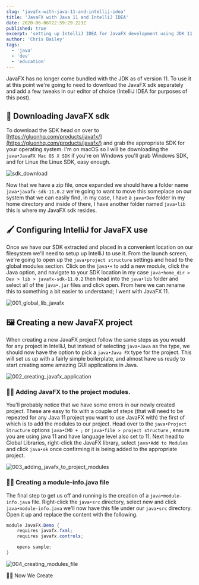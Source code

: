 ```yaml
---
slug: 'javafx-with-java-11-and-intellij-idea'
title: 'JavaFX with Java 11 and IntelliJ IDEA'
date: 2020-06-06T22:59:29.223Z
published: true
excerpt: 'setting up IntelliJ IDEA for JavaFX development using JDK 11'
author: 'Chris Bailey'
tags:
  - 'java'
  - 'dev'
  - 'education'
---
```


JavaFX has no longer come bundled with the JDK as of version 11. To use it at this point we're going to need to download the JavaFX sdk separately and add a few tweaks in our editor of choice (IntelliJ IDEA for purposes of this post).

## 🎨 Downloading JavaFX sdk

To download the SDK head on over to [https://gluonhq.com/products/javafx/](https://gluonhq.com/products/javafx/) and grab the appropriate SDK for your operating system. I'm on macOS so I will be downloading the `java•JavaFX Mac OS X SDK` if you're on Windows you'll grab Windows SDK, and for Linux the Linux SDK, easy enough.

![sdk_download](sdk_download.png)

Now that we have a zip file, once expanded we should have a folder name `java•javafx-sdk-11.0.2` we're going to want to move this someplace on our system that we can easily find, in my case, I have a `java•Dev` folder in my home directory and inside of there, I have another folder named `java•lib` this is where my JavaFX sdk resides.

## 🖌 Configuring IntelliJ for JavaFX use

Once we have our SDK extracted and placed in a convenient location on our filesystem we'll need to setup up IntelliJ to use it. From the launch screen, we're going to open up the `java•project structure` settings and head to the global modules section. Click on the `java•+` to add a new module, click the Java option, and navigate to your SDK location in my case `java•home_dir > Dev > lib > javafx-sdk-11.0.2` then head into the `java•lib` folder and select all of the `java•.jar` files and click open. From here we can rename this to something a bit easier to understand; I went with JavaFX 11.

![001_global_lib_javafx](./001_adding_sdk_to_intellij.gif)

## 🖼 Creating a new JavaFX project

When creating a new JavaFX project follow the same steps as you would for any project in IntelliJ, but instead of selecting `java•Java` as the type, we should now have the option to pick a `java•Java FX` type for the project. This will set us up with a fairly simple boilerplate, and almost have us ready to start creating some amazing GUI applications in Java.

![002_creating_javafx_application](002_creating_java_fx_application.gif)

### 👨‍🎤 Adding JavaFX to the project modules.

You'll probably notice that we have some errors in our newly created project. These are easy to fix with a couple of steps (that will need to be repeated for any Java 11 project you want to use JavaFX with) the first of which is to add the modules to our project. Head over to the `java•Project Structure` options `java•CMD + ;` or `java•file > project structure` , ensure you are using java 11 and have language level also set to 11. Next head to Global Libraries, right-click the JavaFX library, select `java•Add to Modules` and click `java•ok` once confirming it is being added to the appropriate project.

![003_adding_javafx_to_project_modules](003_adding_javafx_sdk_to_project.gif)

### 👩‍🎤 Creating a module-info.java file

The final step to get us off and running is the creation of a `java•module-info.java` file. Right-click the `java•src` directory, select new and click `java•module-info.java` we'll now have this file under our `java•src` directory. Open it up and replace the content with the following.

```java
module JavaFX.Demo {
    requires javafx.fxml;
    requires javafx.controls;

    opens sample;
}
```

![004_creating_modules_file](004_creating_module_info.gif)

👩‍🎨 Now We Create
